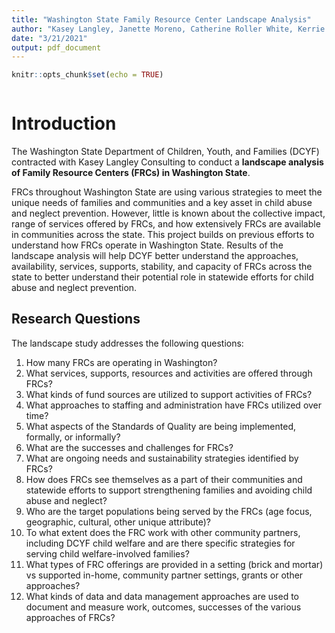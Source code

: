 ```yaml
---
title: "Washington State Family Resource Center Landscape Analysis"
author: "Kasey Langley, Janette Moreno, Catherine Roller White, Kerrie Schurr, and Garrison Kurtz"
date: "3/21/2021"
output: pdf_document
---
```


```r
knitr::opts_chunk$set(echo = TRUE)
```

```r

```


# Introduction

The Washington State Department of Children, Youth, and Families (DCYF) contracted with Kasey Langley Consulting to conduct a **landscape analysis of Family Resource Centers (FRCs) in Washington State**.

FRCs throughout Washington State are using various strategies to meet the unique needs of families and communities and a key asset in child abuse and neglect prevention. However, little is known about the collective impact, range of services offered by FRCs, and how extensively FRCs are available in communities across the state. This project builds on previous efforts to understand how FRCs operate in Washington State. Results of the landscape analysis will help DCYF better understand the approaches, availability, services, supports, stability, and capacity of FRCs across the state to better understand their potential role in statewide efforts for child abuse and neglect prevention.

## Research Questions

The landscape study addresses the following questions:

1.  How many FRCs are operating in Washington?
2.  What services, supports, resources and activities are offered through FRCs?
3.  What kinds of fund sources are utilized to support activities of FRCs?
4.  What approaches to staffing and administration have FRCs utilized over time?
5.  What aspects of the Standards of Quality are being implemented, formally, or informally?
6.  What are the successes and challenges for FRCs?
7.  What are ongoing needs and sustainability strategies identified by FRCs?
8.  How does FRCs see themselves as a part of their communities and statewide efforts to support strengthening families and avoiding child abuse and neglect?
9.  Who are the target populations being served by the FRCs (age focus, geographic, cultural, other unique attribute)?
10. To what extent does the FRC work with other community partners, including DCYF child welfare and are there specific strategies for serving child welfare-involved families?
11. What types of FRC offerings are provided in a setting (brick and mortar) vs supported in-home, community partner settings, grants or other approaches?
12. What kinds of data and data management approaches are used to document and measure work, outcomes, successes of the various approaches of FRCs?
